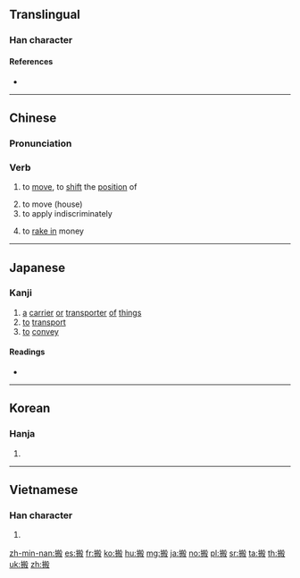 ==Translingual==

===Han character===
{{Han char|rn=64|rad=手|as=10|sn=13|four=57047|canj=QHYE|ids=⿰扌般}}

====References====
* {{Han ref|kx=0448.030|dkj=12507|dj=0798.200|hdz=31933.020|uh=642C|ud=25644|bh=B768|bd=46952}}

----

==Chinese==
{{zh-forms}}

===Pronunciation===
{{zh-pron
|m=bān
|c=bun1
|h=pfs=pân
|mn=poaⁿ/poan
|mn_note=poaⁿ - vernacular, poan - literary
|w=1poe
|ma=y
|oc=
|cat=v
}}

===Verb===
{{zh-verb}}

# to [[move]], to [[shift]] the [[position]] of
#: {{zh-usex|搬 球門|to '''move''' the soccer goal}}
# to move (house)
# to apply indiscriminately
# {{lb|zh|slang}} to [[rake in]] money

{{zh-cat|Beginning}}

----

==Japanese==

===Kanji===
{{ja-kanji|grade=c|rs=手10}}

# [[a]] [[carrier]] [[or]] [[transporter]] [[of]] [[things]]
# [[to]] [[transport]]
# [[to]] [[convey]]

====Readings====
* {{ja-readings|goon=[[ばん]] (ban)|kanon=[[はん]] (han)|kun=[[うつす]] (utsusu), [[はこぶ]] (hakobu)}}

----

==Korean==

===Hanja===
{{ko-hanja|hangeul=반|eumhun=|mr=pan|y=pan}}

# {{defn|lang=ko|sort=手10}}

----

==Vietnamese==

===Han character===
{{vi-hantu|rs=手10|bưng}}

# {{defn|lang=vi|sort=手10}}

[[zh-min-nan:搬]]
[[es:搬]]
[[fr:搬]]
[[ko:搬]]
[[hu:搬]]
[[mg:搬]]
[[ja:搬]]
[[no:搬]]
[[pl:搬]]
[[sr:搬]]
[[ta:搬]]
[[th:搬]]
[[uk:搬]]
[[zh:搬]]